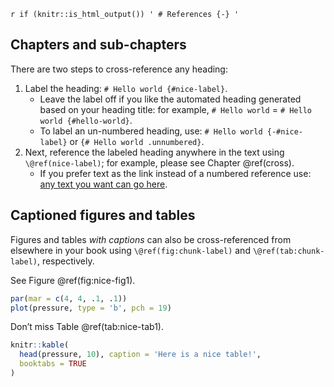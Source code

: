 `r if (knitr::is_html_output()) '
# References {-}
'`

## Chapters and sub-chapters

There are two steps to cross-reference any heading:

1.  Label the heading: `# Hello world {#nice-label}`.
    -   Leave the label off if you like the automated heading generated
        based on your heading title: for example, `# Hello world` =
        `# Hello world {#hello-world}`.
    -   To label an un-numbered heading, use:
        `# Hello world {-#nice-label}` or `{# Hello world .unnumbered}`.
2.  Next, reference the labeled heading anywhere in the text using
    `\@ref(nice-label)`; for example, please see Chapter \@ref(cross).
    -   If you prefer text as the link instead of a numbered reference
        use: [any text you want can go here](#cross).

## Captioned figures and tables

Figures and tables *with captions* can also be cross-referenced from
elsewhere in your book using `\@ref(fig:chunk-label)` and
`\@ref(tab:chunk-label)`, respectively.

See Figure \@ref(fig:nice-fig1).

```r
par(mar = c(4, 4, .1, .1))
plot(pressure, type = 'b', pch = 19)
```

Don't miss Table \@ref(tab:nice-tab1).

```r
knitr::kable(
  head(pressure, 10), caption = 'Here is a nice table!',
  booktabs = TRUE
)
```
